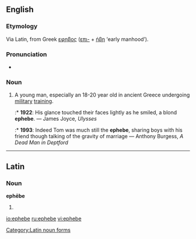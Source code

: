 ==English==

===Etymology===
Via Latin, from Greek [[εφηβος]] ([[επι-]] + [[ήβη]] ‘early manhood’).

===Pronunciation===
* {{IPA|/ɛ'fi:b/}}

===Noun===
{{en-noun|pl2=ephebi}}

# A young man, especially an 18-20 year old in ancient Greece undergoing [[military]] [[training]].
#:* '''1922''': His glance touched their faces lightly as he smiled, a blond '''ephebe'''. — James Joyce, ''Ulysses''
#:* '''1993''': Indeed Tom was much still the '''ephebe''', sharing boys with his friend though talking of the gravity of marriage — Anthony Burgess, ''A Dead Man in Deptford''

----

==Latin==

===Noun===
'''ephēbe''' {{m}}

# {{inflection of|ephebus|ephēbus|voc|s|lang=la}}

[[Category:Latin noun forms]]

[[io:ephebe]]
[[ru:ephebe]]
[[vi:ephebe]]